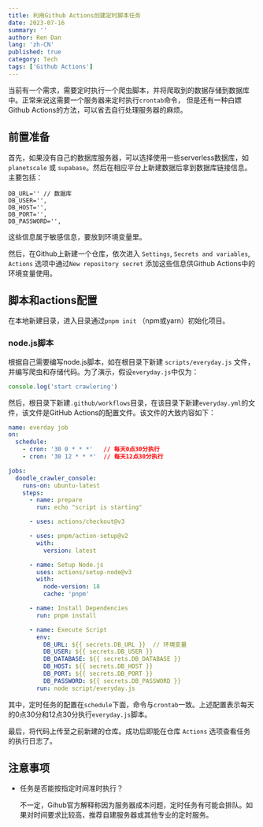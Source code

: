 ```yaml
---
title: 利用Github Actions创建定时脚本任务
date: 2023-07-16
summary: ''
author: Ren Dan
lang: 'zh-CN'
published: true
category: Tech
tags: ['Github Actions']
---
```


当前有一个需求，需要定时执行一个爬虫脚本，并将爬取到的数据存储到数据库中。正常来说这需要一个服务器来定时执行`crontab`命令，
但是还有一种白嫖Github Actions的方法，可以省去自行处理服务器的麻烦。

## 前置准备

首先，如果没有自己的数据库服务器，可以选择使用一些serverless数据库，如`planetscale` 或 `supabase`。然后在相应平台上新建数据后拿到数据库链接信息。
主要包括：

```env
DB_URL='' // 数据库
DB_USER='',
DB_HOST='',
DB_PORT='',
DB_PASSWORD='',
```

这些信息属于敏感信息，要放到环境变量里。

然后，在Github上新建一个仓库，依次进入 `Settings`, `Secrets and variables`, `Actions` 选项中通过`New repository secret` 添加这些信息供Github Actions中的环境变量使用。

## 脚本和actions配置

在本地新建目录，进入目录通过`pnpm init` （npm或yarn）初始化项目。

### node.js脚本

根据自己需要编写node.js脚本，如在根目录下新建 `scripts/everyday.js` 文件，并编写爬虫和存储代码。为了演示，假设`everyday.js`中仅为：

```js
console.log('start crawlering')
```

然后，根目录下新建`.github/workflows`目录，在该目录下新建`everyday.yml`的文件，该文件是GitHub Actions的配置文件。该文件的大致内容如下：

```yml
name: everday job
on:
  schedule:
    - cron: '30 0 * * *'   // 每天0点30分执行
    - cron: '30 12 * * *'  // 每天12点30分执行

jobs:
  doodle_crawler_console:
    runs-on: ubuntu-latest
    steps:
      - name: prepare
        run: echo "script is starting"

      - uses: actions/checkout@v3

      - uses: pnpm/action-setup@v2
        with:
          version: latest

      - name: Setup Node.js
        uses: actions/setup-node@v3
        with:
          node-version: 18
          cache: 'pnpm'

      - name: Install Dependencies
        run: pnpm install

      - name: Execute Script
        env:
          DB_URL: ${{ secrets.DB_URL }}  // 环境变量
          DB_USER: ${{ secrets.DB_USER }}
          DB_DATABASE: ${{ secrets.DB_DATABASE }}
          DB_HOST: ${{ secrets.DB_HOST }}
          DB_PORT: ${{ secrets.DB_PORT }}
          DB_PASSWORD: ${{ secrets.DB_PASSWORD }}
        run: node script/everyday.js
```

其中，定时任务的配置在`schedule`下面，命令与`crontab`一致。上述配置表示每天的0点30分和12点30分执行`everyday.js`脚本。

最后，将代码上传至之前新建的仓库。成功后即能在仓库 `Actions` 选项查看任务的执行日志了。

## 注意事项

- 任务是否能按指定时间准时执行？

  不一定，Gihub官方解释称因为服务器成本问题，定时任务有可能会排队。如果对时间要求比较高，推荐自建服务器或其他专业的定时服务。
